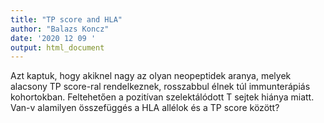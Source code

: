 ```yaml
---
title: "TP score and HLA"
author: "Balazs Koncz"
date: '2020 12 09 '
output: html_document
---
```

Azt kaptuk, hogy akiknel nagy az olyan neopeptidek aranya, melyek alacsony TP score-ral rendelkeznek, rosszabbul élnek túl immunterápiás kohortokban. Feltehetően a pozitívan szelektálódott T sejtek hiánya miatt.
Van-v alamilyen összefüggés a HLA allélok és a TP score között?

```r

```

```r

```

```r

```

